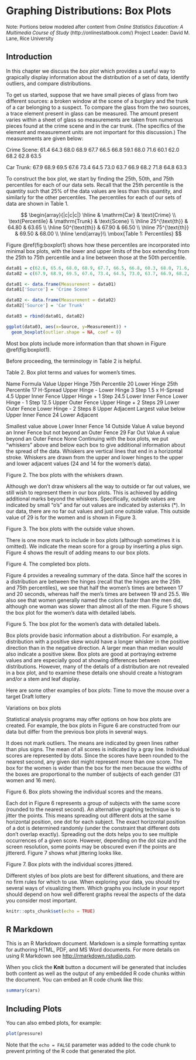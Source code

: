 # Graphing Distributions: Box Plots

 <font size="2"> Note: Portions below modeled after content from
 *Online Statistics Education: A Multimedia Course of Study* 
 (http://onlinestatbook.com/) Project Leader: David M. Lane, Rice University </font>
 
## Introduction

In this chapter we discuss the *box plot* which provides a useful way to grapically
display information about the distribution of a set of data,
identify outliers, and compare distributions.

To get us started, suppose that we have small pieces of glass from two different
sources: a broken window at the scene of a burglary and the trunk of a car
belonging to a suspect.  To compare the glass from the two sources, a trace 
element present in glass can be measured.  The amount present varies within
a sheet of glass so measurements are taken from numerous pieces found at the
crime scene and in the car trunk.  (The specifics of the element and measurement
units are not important for this discussion.)  The measurements are given below:

Crime Scene: 61.4 64.3 68.0 68.9 67.7 66.5 66.8 59.1 68.0 71.6 60.1 62.0 68.2 62.8 63.5

Car Trunk: 67.9 68.9 69.5 67.6 73.4 64.5 73.0 63.7 66.9 68.2 71.8 64.8 63.3

To construct the box plot, we start by finding the 25th, 50th, and 75th percentiles
for each of our data sets.  Recall that the 25th percentile is the quantity such
that 25% of the data values are less than this quantity, and similarly for the
other percentiles.  The percentiles for each of our sets of data are shown in
Table 1.

$$
\begin{array}{|c|c|c|} \hline
& \mathrm{Car} & \text{Crime}  \\
\text{Percentile} & \mathrm{Trunk} & \text{Scene}  \\ \hline
25^{\text{th}} & 64.80 & 63.65  \\  \hline
50^{\text{th}}  & 67.90 & 66.50  \\  \hline
75^{\text{th}} & 69.50 & 68.00  \\  \hline
\end{array}\\
\mbox{Table 1: Percentiles}
$$

Figure \@ref(fig:boxplot1) shows how these percentiles 
are incorporated into minimal box plots, with the lower and upper limits of the box extending from the 
25th to 75th percentile and a line between those at the 50th percentile.

```r

data01 = c(62.6, 65.6, 68.0, 68.9, 67.7, 66.5, 66.8, 60.3, 68.0, 71.6, 61.4, 63.2, 68.2, 64.1, 64.8)
data02 = c(67.9, 68.9, 69.5, 67.6, 73.4, 64.5, 73.0, 63.7, 66.9, 68.2, 71.8, 64.8, 63.3)

data01 <- data.frame(Measurement = data01)
data01['Source'] = 'Crime Scene'

data02 <- data.frame(Measurement = data02)
data02['Source'] = 'Car Trunk'

data03 = rbind(data01, data02)

ggplot(data03, aes(x=Source, y=Measurement)) + 
  geom_boxplot(outlier.shape = NA, coef = 0)

```

Most box plots include more information than that shown in Figure \@ref(fig:boxplot1).

Before proceeding, the terminology in Table 2 is helpful.

Table 2. Box plot terms and values for women's times.

Name	Formula	Value
Upper Hinge	75th Percentile	20
Lower Hinge	25th Percentile	17
H-Spread	Upper Hinge - Lower Hinge	3
Step	1.5 x H-Spread	4.5
Upper Inner Fence	Upper Hinge + 1 Step	24.5
Lower Inner Fence	Lower Hinge - 1 Step	12.5
Upper Outer Fence	Upper Hinge + 2 Steps	29
Lower Outer Fence	Lower Hinge - 2 Steps	8
Upper Adjacent	Largest value below Upper Inner Fence	24
Lower Adjacent

Smallest value above Lower Inner Fence	14
Outside Value	A value beyond an Inner Fence but not beyond an Outer Fence	29
Far Out Value	A value beyond an Outer Fence	None
Continuing with the box plots, we put "whiskers" above and below each box to give additional information about the spread of the data. Whiskers are vertical lines that end in a horizontal stroke. Whiskers are drawn from the upper and lower hinges to the upper and lower adjacent values (24 and 14 for the women's data).


Figure 2. The box plots with the whiskers drawn.

 

Although we don't draw whiskers all the way to outside or far out values, we still wish to represent them in our box plots. This is achieved by adding additional marks beyond the whiskers. Specifically, outside values are indicated by small "o's" and far out values are indicated by asterisks (*). In our data, there are no far out values and just one outside value. This outside value of 29 is for the women and is shown in Figure 3.


Figure 3. The box plots with the outside value shown.

There is one more mark to include in box plots (although sometimes it is omitted). We indicate the mean score for a group by inserting a plus sign. Figure 4 shows the result of adding means to our box plots.


Figure 4. The completed box plots.

Figure 4 provides a revealing summary of the data. Since half the scores in a distribution are between the hinges (recall that the hinges are the 25th and 75th percentiles), we see that half the women's times are between 17 and 20 seconds, whereas half the men's times are between 19 and 25.5. We also see that women generally named the colors faster than the men did, although one woman was slower than almost all of the men. Figure 5 shows the box plot for the women's data with detailed labels.


Figure 5. The box plot for the women's data with detailed labels.

Box plots provide basic information about a distribution. For example, a distribution with a positive skew would have a longer whisker in the positive direction than in the negative direction. A larger mean than median would also indicate a positive skew. Box plots are good at portraying extreme values and are especially good at showing differences between distributions. However, many of the details of a distribution are not revealed in a box plot, and to examine these details one should create a histogram and/or a stem and leaf display.

Here are some other examples of box plots:
Time to move the mouse over a target
Draft lottery

Variations on box plots

Statistical analysis programs may offer options on how box plots are created. For example, the box plots in Figure 6 are constructed from our data but differ from the previous box plots in several ways.

It does not mark outliers.
The means are indicated by green lines rather than plus signs.
The mean of all scores is indicated by a gray line.
Individual scores are represented by dots. Since the scores have been rounded to the nearest second, any given dot might represent more than one score.
The box for the women is wider than the box for the men because the widths of the boxes are proportional to the number of subjects of each gender (31 women and 16 men).

Figure 6. Box plots showing the individual scores and the means.

Each dot in Figure 6 represents a group of subjects with the same score (rounded to the nearest second). An alternative graphing technique is to jitter the points. This means spreading out different dots at the same horizontal position, one dot for each subject. The exact horizontal position of a dot is determined randomly (under the constraint that different dots don’t overlap exactly). Spreading out the dots helps you to see multiple occurrences of a given score. However, depending on the dot size and the screen resolution, some points may be obscured even if the points are jittererd. Figure 7 shows what jittering looks like.


Figure 7. Box plots with the individual scores jittered.

Different styles of box plots are best for different situations, and there are no firm rules for which to use. When exploring your data, you should try several ways of visualizing them. Which graphs you include in your report should depend on how well different graphs reveal the aspects of the data you consider most important.














```r
knitr::opts_chunk$set(echo = TRUE)
```

## R Markdown

This is an R Markdown document. Markdown is a simple formatting syntax for authoring HTML, PDF, and MS Word documents. For more details on using R Markdown see <http://rmarkdown.rstudio.com>.

When you click the **Knit** button a document will be generated that includes both content as well as the output of any embedded R code chunks within the document. You can embed an R code chunk like this:

```r
summary(cars)
```

## Including Plots

You can also embed plots, for example:

```r
plot(pressure)
```

Note that the `echo = FALSE` parameter was added to the code chunk to prevent printing of the R code that generated the plot.
